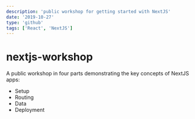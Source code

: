 ```yaml
---
description: 'public workshop for getting started with NextJS'
date: '2019-10-27'
type: 'github'
tags: ['React', 'NextJS']
---
```


# nextjs-workshop

A public workshop in four parts demonstrating the key concepts of NextJS apps:

- Setup
- Routing
- Data
- Deployment
